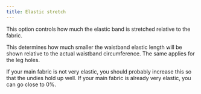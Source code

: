 ```yaml
---
title: Elastic stretch
---
```


This option controls how much the elastic band is stretched relative to the fabric.

This determines how much smaller the waistband elastic length will be shown relative to the actual waistband circumference.
The same applies for the leg holes.

If your main fabric is not very elastic, you should probably increase this so that the undies hold up well.
If your main fabric is already very elastic, you can go close to 0%.
